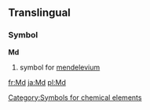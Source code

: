 ==Translingual==
===Symbol===
'''Md'''
#{{chemistry}} symbol for [[mendelevium]]
[[Category:Symbols for chemical elements]]

[[fr:Md]]
[[ja:Md]]
[[pl:Md]]